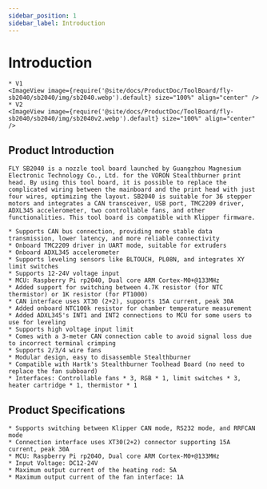 ```yaml
---
sidebar_position: 1
sidebar_label: Introduction
---
```




# Introduction

    * V1
    <ImageView image={require('@site/docs/ProductDoc/ToolBoard/fly-sb2040/sb2040/img/sb2040.webp').default} size="100%" align="center" />
    * V2
    <ImageView image={require('@site/docs/ProductDoc/ToolBoard/fly-sb2040/sb2040/img/sb2040v2.webp').default} size="100%" align="center" />


## Product Introduction

    FLY SB2040 is a nozzle tool board launched by Guangzhou Magnesium Electronic Technology Co., Ltd. for the VORON Stealthburner print head. By using this tool board, it is possible to replace the complicated wiring between the mainboard and the print head with just four wires, optimizing the layout. SB2040 is suitable for 36 stepper motors and integrates a CAN transceiver, USB port, TMC2209 driver, ADXL345 accelerometer, two controllable fans, and other functionalities. This tool board is compatible with Klipper firmware.

    * Supports CAN bus connection, providing more stable data transmission, lower latency, and more reliable connectivity
    * Onboard TMC2209 driver in UART mode, suitable for extruders
    * Onboard ADXL345 accelerometer
    * Supports leveling sensors like BLTOUCH, PL08N, and integrates XY limit switches
    * Supports 12-24V voltage input 
    * MCU: Raspberry Pi rp2040, Dual core ARM Cortex-M0+@133MHz
    * Added support for switching between 4.7K resistor (for NTC thermistor) or 1K resistor (for PT1000)
    * CAN interface uses XT30 (2+2), supports 15A current, peak 30A
    * Added onboard NTC100k resistor for chamber temperature measurement
    * Added ADXL345's INT1 and INT2 connections to MCU for some users to use for leveling
    * Supports high voltage input limit
    * Comes with a 3-meter CAN connection cable to avoid signal loss due to incorrect terminal crimping
    * Supports 2/3/4 wire fans
    * Modular design, easy to disassemble Stealthburner
    * Compatible with Hartk's Stealthburner Toolhead Board (no need to replace the fan subboard)
    * Interfaces: Controllable fans * 3, RGB * 1, limit switches * 3, heater cartridge * 1, thermistor * 1

## Product Specifications

    * Supports switching between Klipper CAN mode, RS232 mode, and RRFCAN mode
    * Connection interface uses XT30(2+2) connector supporting 15A current, peak 30A
    * MCU: Raspberry Pi rp2040, Dual core ARM Cortex-M0+@133MHz
    * Input Voltage: DC12-24V
    * Maximum output current of the heating rod: 5A
    * Maximum output current of the fan interface: 1A

